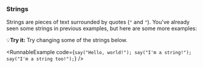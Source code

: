 
### Strings

Strings are pieces of text surrounded by quotes (`"` and `"`). You've already
seen some strings in previous examples, but here are some more examples:

💡**Try it:** Try changing some of the strings below.

<RunnableExample
  code={`say("Hello, world!");
say("I'm a string!");
say("I'm a string too!");`}
/>
